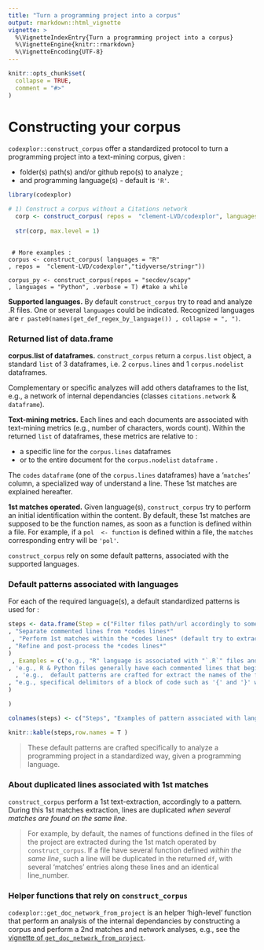 ```yaml
---
title: "Turn a programming project into a corpus"
output: rmarkdown::html_vignette
vignette: >
  %\VignetteIndexEntry{Turn a programming project into a corpus}
  %\VignetteEngine{knitr::rmarkdown}
  %\VignetteEncoding{UTF-8}
---
```


```r
knitr::opts_chunk$set(
  collapse = TRUE,
  comment = "#>"
)

```

# Constructing your corpus
`codexplor::construct_corpus` offer a standardized protocol to turn a programming project into a text-mining corpus, given :

- folder(s) path(s) and/or github repo(s) to analyze ;
- and programming language(s) - default is `'R'`.


```r
library(codexplor)

# 1) Construct a corpus without a Citations network
  corp <- construct_corpus( repos =  "clement-LVD/codexplor", languages = "R")
  
  str(corp, max.level = 1) 
  
```

     # More examples :
    corpus <- construct_corpus( languages = "R"
    , repos =  "clement-LVD/codexplor","tidyverse/stringr"))
    
    corpus_py <- construct_corpus(repos = "secdev/scapy"
    , languages = "Python", .verbose = T) #take a while

**Supported languages.** By default `construct_corpus` try to read and analyze .R files. One or several `languages` could be indicated. Recognized languages are `r paste0(names(get_def_regex_by_language()) , collapse = ", ")`. 

### Returned list of data.frame
**corpus.list of dataframes.** `construct_corpus` return a `corpus.list` object, a standard `list` of 3 dataframes, i.e. 2 `corpus.lines` and 1 `corpus.nodelist` dataframes. 

Complementary or specific analyzes will add others dataframes to the list, e.g., a network of internal dependancies (classes `citations.network` & `dataframe`).

**Text-mining metrics.** 
Each lines and each documents are associated with text-mining metrics (e.g., number of characters, words count). Within the returned `list` of dataframes, these metrics are relative to : 

- a specific line for the `corpus.lines` dataframes
- or to the entire document for the `corpus.nodelist` `dataframe` .

The `codes` `dataframe` (one of the `corpus.lines` dataframes) have a '`matches`' column, a specialized way of understand a line. These 1st matches are explained hereafter.

**1st matches operated.** Given language(s), `construct_corpus` try to perform an initial identification within the content. By default, these 1st matches are supposed to be the function names, as soon as a function is defined within a file. For example, if a `pol  <- function` is defined within a file, the `matches` corresponding entry will be `'pol'`.

`construct_corpus` rely on some default patterns, associated with the supported languages. 

### Default patterns associated with languages
For each of the required language(s), a default standardized patterns is used for :

```r

steps <- data.frame(Step = c("Filter files path/url accordingly to some patterns and read only the selected programming files with the correct extension(s)"  
, "Separate commented lines from *codes lines*"                    
 , "Perform 1st matches within the *codes lines* (default try to extract the functions names)"
, "Refine and post-process the *codes lines*"
)
 , Examples = c('e.g., "R" language is associated with "`.R`" files and a filtering pattern (e.g., files with "`test-`", "`vignettes`", "`Rcheck`" in their full names are excluded)'   
, 'e.g., R & Python files generally have each commented lines that begin with "`#`", others languages should have commented blocks separeted on several lines (e.g., `/* [comments] */`'
  , 'e.g.,  default patterns are crafted for extract the names of the functions defined within a file, e.g., for the R programming language : the name is before a "`<- function(`" instruction'
, "e.g., specifical delimitors of a block of code such as '{' and '}' within a .R file are used to determine if a given 1st match - function definition - is included within another function definition as an inner function (*aka* nested function)"
)

)

colnames(steps) <- c("Steps", "Examples of pattern associated with language(s)")

knitr::kable(steps,row.names = T )

```

> These default patterns are crafted specifically to analyze a programming project in a standardized way, given a programming language.

### About duplicated lines associated with 1st matches
`construct_corpus` perform a 1st text-extraction, accordingly to a pattern. During this 1st matches extraction, lines are duplicated *when several matches are found on the same line*. 

> For example, by default, the names of functions defined in the files of the project are extracted during the 1st match operated by `construct_corpus`. If a file have several function defined *within the same line*, such a line will be duplicated in the returned `df`, with several 'matches' entries along these lines and an identical line_number. 

### Helper functions that rely on `construct_corpus`

`codexplor::get_doc_network_from_project` is an helper 'high-level' function that perform an analysis of the internal dependancies by constructing a corpus and perform a 2nd matches and network analyses, e.g., see the [vignette of `get_doc_network_from_project`](https://clement-lvd.github.io/codexplor/articles/vignette_get_doc_network_from_project.html).
